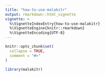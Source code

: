 ```yaml
---
title: "how-to-use-malakitr"
output: rmarkdown::html_vignette
vignette: >
  %\VignetteIndexEntry{how-to-use-malakitr}
  %\VignetteEngine{knitr::rmarkdown}
  %\VignetteEncoding{UTF-8}
---
```


```r
knitr::opts_chunk$set(
  collapse = TRUE,
  comment = "#>"
)
```

```r
library(malakitr)
```
